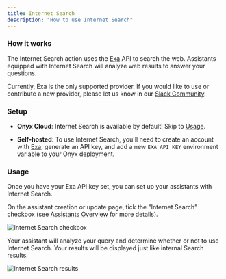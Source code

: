 ```yaml
---
title: Internet Search
description: "How to use Internet Search"
---
```



### How it works

The Internet Search action uses the [Exa](https://exa.ai) API to search the web. Assistants equipped with Internet Search will analyze web results to answer your questions.


Currently, Exa is the only supported provider. 
If you would like to use or contribute a new provider, please let us know in our [Slack Community](https://join.slack.com/t/onyx-dot-app/shared_invite/zt-34lu4m7xg-TsKGO6h8PDvR5W27zTdyhA).

### Setup

- **Onyx Cloud**: Internet Search is available by default! Skip to [Usage](#usage).

- **Self-hosted**: To use Internet Search, you'll need to create an account with [Exa](https://exa.ai), generate an API key, and add a new `EXA_API_KEY` environment variable to your Onyx deployment.

### Usage

Once you have your Exa API key set, you can set up your assistants with Internet Search.

On the assistant creation or update page, tick the "Internet Search" checkbox (see [Assistants Overview](../guides/assistants/overview) for more details).


![Internet Search checkbox](/images/more/internet_search_assistant.png)


Your assistant will analyze your query and determine whether or not to use Internet Search. Your results will be displayed just like internal Search results.

![Internet Search results](/images/more/internet_search_results.png)







